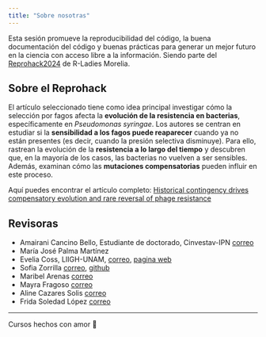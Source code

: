 ```yaml
---
title: "Sobre nosotras"
---
```


Esta sesión promueve la reproducibilidad del código, la buena documentación del código y buenas prácticas para generar un mejor futuro en la ciencia con acceso libre a la información. Siendo parte del [Reprohack2024](https://github.com/R-Ladies-Morelia/Reprohack2024) de R-Ladies Morelia.

## Sobre el Reprohack

El artículo seleccionado tiene como idea principal investigar cómo la selección por fagos afecta la **evolución de la resistencia en bacterias**, específicamente en *Pseudomonas syringae*. Los autores se centran en estudiar si la **sensibilidad a los fagos puede reaparecer** cuando ya no están presentes (es decir, cuando la presión selectiva disminuye). Para ello, rastrean la evolución de la **resistencia a lo largo del tiempo** y descubren que, en la mayoría de los casos, las bacterias no vuelven a ser sensibles. Además, examinan cómo las **mutaciones compensatorias** pueden influir en este proceso.

Aquí puedes encontrar el artículo completo: [Historical contingency drives compensatory evolution and rare reversal of phage resistance](https://academic.oup.com/mbe/article/39/9/msac182/6673247)

## Revisoras

- Amairani Cancino Bello, Estudiante de doctorado, Cinvestav-IPN [correo](amairani.bello@cinvestav.mx)
- María José Palma Martínez
- Evelia Coss, LIIGH-UNAM, [correo](ecoss@liigh.unam.mx), [pagina web](https://eveliacoss.github.io/)
- Sofia Zorrilla [correo](sofia.zorrilla@gmail.com), [github](https://github.com/sofiazorrilla)
- Maribel Arenas [correo](marenasn@iztacala.unam.mx)
- Mayra Fragoso [correo](mcfragoso@cieco.unam.mx)
- Aline Cazares Solis [correo](aline.cazares@cinvestav.mx)
- Frida Soledad López [correo](flopezp1700@alumno.ipn.mx)

-----------------------------
Cursos hechos con amor 💜
